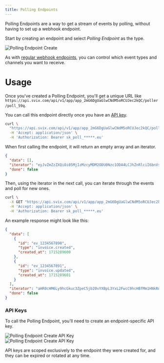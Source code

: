 ```yaml
---
title: Polling Endpoints
---
```


Polling Endpoints are a way to get a stream of events by polling, without having to set up a webhook endpoint.

Start by creating an endpoint and select *Polling Endpoint* as the type.

![Polling Endpoint Create](../../img/advanced-endpoints/polling-endpoint-create.png)

As with [regular webhook endpoints](/receiving/using-app-portal/adding-endpoints), you can control which event types and channels you want to receive.


# Usage

Once you've created a Polling Endpoint, you'll get a unique URL like `https://api.svix.com/api/v1/app/app_2mG6DgUaGlwCNdM5oRCUJec2kQC/poller/poll_59q`.

You can call this endpoint directly once you have an [API key](/receiving/using-app-portal/polling-endpoints#api-keys).

```bash
curl \
  "https://api.svix.com/api/v1/app/app_2mG6DgUaGlwCNdM5oRCUJec2kQC/poller/poll_59q" \
  -H 'Accept: application/json' \
  -H 'Authorization: Bearer sk_poll_*****.eu'
```

When first calling the endpoint, it will return an empty array and an iterator.

```json
{
  "data": [],
  "iterator": "eyJvZmZzZXQiOi05MjIzMzcyMDM2ODU0Nzc1ODA4LCJhZnRlciI6bnVsbH0",
  "done": false
}
```

Then, using the iterator in the next call, you can iterate through the events and poll for new ones.

```bash
curl \
  -X GET "https://api.svix.com/api/v1/app/app_2mG6DgUaGlwCNdM5oRCUJec2kQC/poller/poll_59q?iterator=eyJv..." \
  -H 'Accept: application/json' \
  -H 'Authorization: Bearer sk_poll_*****.eu'
```

An example response might look like this:

```json
{
  "data": [
    {
      "id": "ev_1234567890",
      "type": "invoice.created",
      "created_at": 1715289600
    },
    {
      "id": "ev_1234567891",
      "type": "invoice.updated",
      "created_at": 1715289601
    }
  ],
  "iterator": "aHR0cHM6Ly9hcGkuc3ZpeC5jb20vYXBpL3YxL2FwcC9hcHBfMm1HNkRnVWE=",
  "done": false
}
```

### API Keys

To call the Polling Endpoint, you'll need to create an endpoint-specific API key.


<div style={{ display: 'flex', alignItems: 'center', justifyContent: 'space-between', width: '100%', marginBottom: '2rem' }}>
<div style={{ width: '35%' }}>
  <img
    src={require('../../img/advanced-endpoints/polling-endpoint-details-create-key.png').default}
    alt="Polling Endpoint Create API Key"
    style={{ objectFit: 'contain', boxShadow: '0 0' }}
  />
</div>
  <div style={{ width: '60%' }}>
  <img
    src={require('../../img/advanced-endpoints/polling-endpoint-create-key.png').default}
    alt="Polling Endpoint Create API Key"
    style={{ objectFit: 'contain', boxShadow: '0 0' }}
  />
  </div>
</div>


API keys are scoped exclusively to the endpoint they were created for, and they can be expired or rotated at any time.


